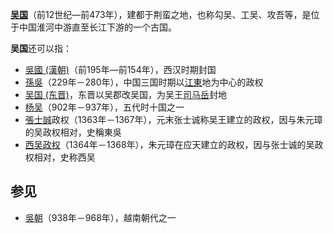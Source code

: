 '''[[吴国|吴国]]'''（前12世纪—前473年），建都于荆蛮之地，也称勾吴、工吴、攻吾等，是位于中国淮河中游直至长江下游的一个古国。

'''吴国'''还可以指：
*[[吳國_(漢朝)|吳國 (漢朝)]]（前195年—前154年），西汉时期封国
*[[孫吳|孫吳]]（229年－280年），中国三国时期以[[江東|江東]]地为中心的政权
*[[吴国_(东晋)|吴国 (东晋)]]，东晋以吴郡改吴国，为吴王[[司马岳|司马岳]]封地
*[[杨吴|杨吴]]（902年－937年），五代时十国之一
*[[張士誠|張士誠]]政权（1363年－1367年），元末张士诚称吴王建立的政权，因与朱元璋的吴政权相对，史稱東吳
*[[朱元璋|西吴政权]]（1364年－1368年），朱元璋在应天建立的政权，因与张士诚的吴政权相对，史称西吴

==参见==
*[[吳朝|吳朝]]（938年－968年），越南朝代之一

{{Disambig|Cat=二字消歧义}}